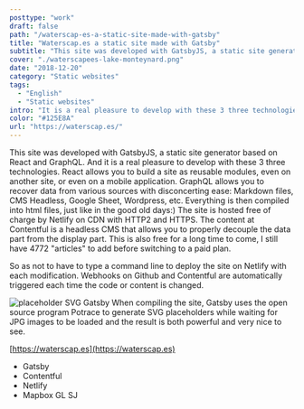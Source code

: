 ```yaml
---
posttype: "work"
draft: false
path: "/waterscap-es-a-static-site-made-with-gatsby"
title: "Waterscap.es a static site made with Gatsby"
subtitle: "This site was developed with GatsbyJS, a static site generator based on React and GraphQL."
cover: "./waterscapees-lake-monteynard.png"
date: "2018-12-20"
category: "Static websites"
tags: 
  - "English"
  - "Static websites"
intro: "It is a real pleasure to develop with these 3 three technologies. React allows you to build a site as reusable modules, even on another site, or even on a mobile application."
color: "#125E8A"
url: "https://waterscap.es/"
---
```


This site was developed with GatsbyJS, a static site generator based on React and GraphQL. And it is a real pleasure to develop with these 3 three technologies. React allows you to build a site as reusable modules, even on another site, or even on a mobile application. GraphQL allows you to recover data from various sources with disconcerting ease: Markdown files, CMS Headless, Google Sheet, Wordpress, etc. Everything is then compiled into html files, just like in the good old days:) The site is hosted free of charge by Netlify on CDN with HTTP2 and HTTPS. The content at Contentful is a headless CMS that allows you to properly decouple the data part from the display part. This is also free for a long time to come, I still have 4772 "articles" to add before switching to a paid plan.

So as not to have to type a command line to deploy the site on Netlify with each modification. Webhooks on Github and Contentful are automatically triggered each time the code or content is changed.

![placeholder SVG Gatsby](./TracedSVG-placeholder-Gatsby-image-optimisation.gif)
When compiling the site, Gatsby uses the open source program Potrace to generate SVG placeholders while waiting for JPG images to be loaded and the result is both powerful and very nice to see.

[https://waterscap.es](https://waterscap.es)

- Gatsby
- Contentful
- Netlify
- Mapbox GL SJ